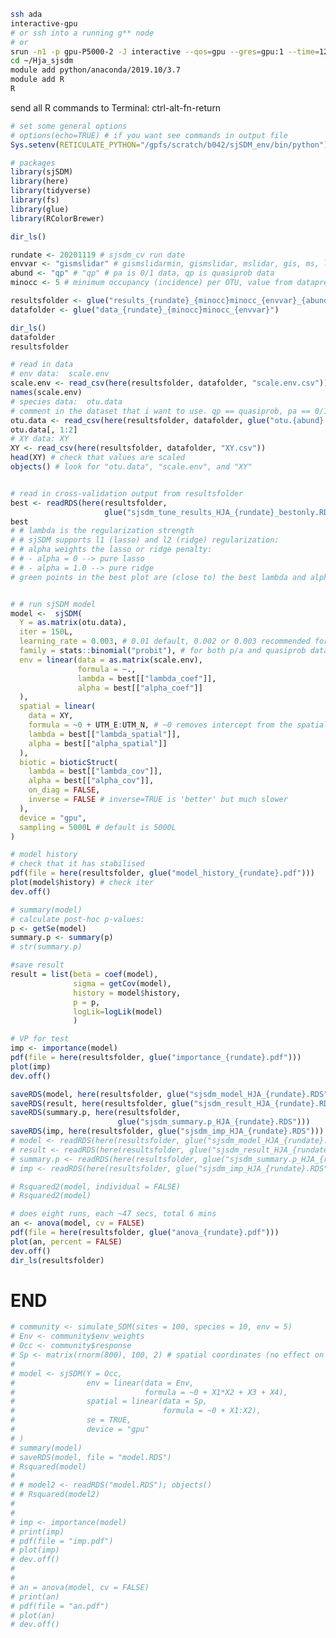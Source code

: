 ```bash
ssh ada
interactive-gpu 
# or ssh into a running g** node
# or 
srun -n1 -p gpu-P5000-2 -J interactive --qos=gpu --gres=gpu:1 --time=12:00:00 --mem=4G --pty bash
cd ~/Hja_sjsdm
module add python/anaconda/2019.10/3.7
module add R
R
```

send all R commands to Terminal: ctrl-alt-fn-return
```r
# set some general options
# options(echo=TRUE) # if you want see commands in output file
Sys.setenv(RETICULATE_PYTHON="/gpfs/scratch/b042/sjSDM_env/bin/python")

# packages
library(sjSDM)
library(here)
library(tidyverse)
library(fs)
library(glue)
library(RColorBrewer)
```

```r
dir_ls()

rundate <- 20201119 # sjsdm_cv run date
envvar <- "gismslidar" # gismslidarmin, gismslidar, mslidar, gis, ms, lidar
abund <- "qp" # "qp" # pa is 0/1 data, qp is quasiprob data
minocc <- 5 # minimum occupancy (incidence) per OTU, value from dataprep.Rmd

resultsfolder <- glue("results_{rundate}_{minocc}minocc_{envvar}_{abund}_loocv")
datafolder <- glue("data_{rundate}_{minocc}minocc_{envvar}")

dir_ls()
datafolder
resultsfolder

# read in data
# env data:  scale.env
scale.env <- read_csv(here(resultsfolder, datafolder, "scale.env.csv"))
names(scale.env)
# species data:  otu.data
# comment in the dataset that i want to use. qp == quasiprob, pa == 0/1
otu.data <- read_csv(here(resultsfolder, datafolder, glue("otu.{abund}.csv")))
otu.data[, 1:2] 
# XY data: XY
XY <- read_csv(here(resultsfolder, datafolder, "XY.csv"))
head(XY) # check that values are scaled
objects() # look for "otu.data", "scale.env", and "XY"


# read in cross-validation output from resultsfolder
best <- readRDS(here(resultsfolder, 
                     glue("sjsdm_tune_results_HJA_{rundate}_bestonly.RDS")))
best
# # lambda is the regularization strength
# # sjSDM supports l1 (lasso) and l2 (ridge) regularization:
# # alpha weights the lasso or ridge penalty:
# # - alpha = 0 --> pure lasso
# # - alpha = 1.0 --> pure ridge
# green points in the best plot are (close to) the best lambda and alpha values


# # run sjSDM model
model <-  sjSDM(
  Y = as.matrix(otu.data),
  iter = 150L,
  learning_rate = 0.003, # 0.01 default, 0.002 or 0.003 recommended for high species number, try a few values and choose the one with the smoothest model history
  family = stats::binomial("probit"), # for both p/a and quasiprob data, default
  env = linear(data = as.matrix(scale.env),
               formula = ~.,
               lambda = best[["lambda_coef"]],
               alpha = best[["alpha_coef"]]
  ),
  spatial = linear(
    data = XY,
    formula = ~0 + UTM_E:UTM_N, # ~0 removes intercept from the spatial model
    lambda = best[["lambda_spatial"]],
    alpha = best[["alpha_spatial"]]
  ),
  biotic = bioticStruct(
    lambda = best[["lambda_cov"]],
    alpha = best[["alpha_cov"]],
    on_diag = FALSE, 
    inverse = FALSE # inverse=TRUE is 'better' but much slower
  ),
  device = "gpu",
  sampling = 5000L # default is 5000L
)

# model history
# check that it has stabilised
pdf(file = here(resultsfolder, glue("model_history_{rundate}.pdf")))
plot(model$history) # check iter
dev.off()

# summary(model)
# calculate post-hoc p-values:
p <- getSe(model)
summary.p <- summary(p)
# str(summary.p)

#save result
result = list(beta = coef(model),
              sigma = getCov(model),
              history = model$history,
              p = p,
              logLik=logLik(model)
              )

# VP for test
imp <- importance(model)
pdf(file = here(resultsfolder, glue("importance_{rundate}.pdf")))
plot(imp)
dev.off()

saveRDS(model, here(resultsfolder, glue("sjsdm_model_HJA_{rundate}.RDS")))
saveRDS(result, here(resultsfolder, glue("sjsdm_result_HJA_{rundate}.RDS")))
saveRDS(summary.p, here(resultsfolder,
                        glue("sjsdm_summary.p_HJA_{rundate}.RDS")))
saveRDS(imp, here(resultsfolder, glue("sjsdm_imp_HJA_{rundate}.RDS")))
# model <- readRDS(here(resultsfolder, glue("sjsdm_model_HJA_{rundate}.RDS")))
# result <- readRDS(here(resultsfolder, glue("sjsdm_result_HJA_{rundate}.RDS")))
# summary.p <- readRDS(here(resultsfolder, glue("sjsdm_summary.p_HJA_{rundate}.RDS")))
# imp <- readRDS(here(resultsfolder, glue("sjsdm_imp_HJA_{rundate}.RDS")))

# Rsquared2(model, individual = FALSE)
# Rsquared2(model)

# does eight runs, each ~47 secs, total 6 mins
an <- anova(model, cv = FALSE)
pdf(file = here(resultsfolder, glue("anova_{rundate}.pdf")))
plot(an, percent = FALSE)
dev.off()
dir_ls(resultsfolder)
```

# END

```r
# community <- simulate_SDM(sites = 100, species = 10, env = 5)
# Env <- community$env_weights
# Occ <- community$response
# Sp <- matrix(rnorm(800), 100, 2) # spatial coordinates (no effect on species occurrences)
# 
# model <- sjSDM(Y = Occ, 
#                env = linear(data = Env, 
#                             formula = ~0 + X1*X2 + X3 + X4),
#                spatial = linear(data = Sp, 
#                                 formula = ~0 + X1:X2), 
#                se = TRUE,
#                device = "gpu"
# )
# summary(model)
# saveRDS(model, file = "model.RDS")
# Rsquared(model)
# 
# # model2 <- readRDS("model.RDS"); objects()
# # Rsquared(model2)
# 
# 
# imp <- importance(model)
# print(imp)
# pdf(file = "imp.pdf")
# plot(imp)
# dev.off()
# 
# 
# an = anova(model, cv = FALSE)
# print(an)
# pdf(file = "an.pdf")
# plot(an)
# dev.off()

```



